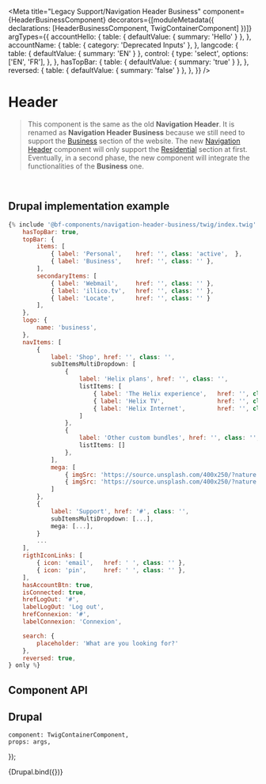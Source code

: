 
<Meta
    title="Legacy Support/Navigation Header Business"
    component={HeaderBusinessComponent}
    decorators={[moduleMetadata({ declarations: [HeaderBusinessComponent, TwigContainerComponent] })]}
    argTypes={{
        accountHello: {
            table: { defaultValue: { summary: 'Hello' } },
        },
        accountName: {
            table: { category: 'Deprecated Inputs' },
        },
        langcode: {
            table: { defaultValue: { summary: 'EN' } },
            control: {
                type: 'select',
                options: ['EN', 'FR'],
            },
        },
        hasTopBar: {
            table: { defaultValue: { summary: 'true' } },
        },
        reversed: {
            table: { defaultValue: { summary: 'false' } },
        },
    }}
/>

# Header

> This component is the same as the old **Navigation Header**.
It is renamed as **Navigation Header Business** because we still need
to support the [Business](https://videotron.com/en/business) section
of the website. The new [Navigation Header](/story/components-navigation-header--drupal)
component will only support the [Residential](https://videotron.com/en) section at first.
Eventually, in a second phase, the new component will integrate
the functionalities of the **Business** one.

<br />

## Drupal implementation example

```jsx
{% include '@bf-components/navigation-header-business/twig/index.twig' with {
    hasTopBar: true,
    topBar: {
        items: [
            { label: 'Personal',    href: '', class: 'active',  },
            { label: 'Business',    href: '', class: '' },
        ],
        secondaryItems: [
            { label: 'Webmail',     href: '', class: '' },
            { label: 'illico.tv',   href: '', class: '' },
            { label: 'Locate',      href: '', class: '' }
        ],
    },
    logo: {
        name: 'business',
    },
    navItems: [
        {
            label: 'Shop', href: '', class: '',
            subItemsMultiDropdown: [
                {
                    label: 'Helix plans', href: '', class: '',
                    listItems: [
                        { label: 'The Helix experience',   href: '', class: '' },
                        { label: 'Helix TV',               href: '', class: '' },
                        { label: 'Helix Internet',         href: '', class: '' },
                    ]
                },
                {
                    label: 'Other custom bundles', href: '', class: '',
                    listItems: []
                },
            ],
            mega: [
                { imgSrc: 'https://source.unsplash.com/400x250/?nature', imgAlt: 'Thumbnail', href: '#', title: '', text: '' },
                { imgSrc: 'https://source.unsplash.com/400x250/?nature', imgAlt: 'Thumbnail', href: '#', title: '', text: '' },
            ]
        },
        {
            label: 'Support', href: '#', class: '',
            subItemsMultiDropdown: [...],
            mega: [...],
        }
        ...
    ],
    rigthIconLinks: [
        { icon: 'email',   href: ' ', class: '' },
        { icon: 'pin',     href: ' ', class: '' },
    ],
    hasAccountBtn: true,
    isConnected: true,
    hrefLogOut: '#',
    labelLogOut: 'Log out',
    hrefConnexion: '#',
    labelConnexion: 'Connexion',

    search: {
        placeholder: 'What are you looking for?'
    },
    reversed: true,
} only %}
```

## Component API

<ArgsTable of={HeaderBusinessComponent} />

## Drupal

    component: TwigContainerComponent,
    props: args,
});

<Canvas withSource="none">
    <Story
        name="Drupal"
        args={{
            elementPath: 'components/navigation-header-business/_doc/template.drupal',
            topBar_items,
            topBar_secondaryItems,
            logo: {
                name: 'business',
                href: '/',
            },
            reversed: 'true',
            rigthIconLinks,
        }}
    >
        {Drupal.bind({})}
    </Story>
</Canvas>
